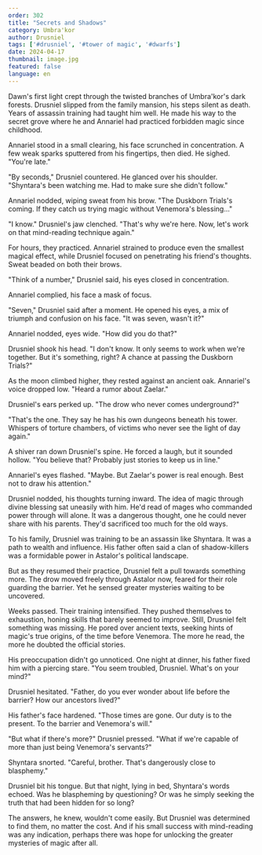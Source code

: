 ```yaml
---
order: 302
title: "Secrets and Shadows"
category: Umbra'kor
author: Drusniel
tags: ['#drusniel', '#tower of magic', '#dwarfs']
date: 2024-04-17
thumbnail: image.jpg
featured: false
language: en
---
```


Dawn's first light crept through the twisted branches of Umbra'kor's dark forests. Drusniel slipped from the family mansion, his steps silent as death. Years of assassin training had taught him well. He made his way to the secret grove where he and Annariel had practiced forbidden magic since childhood.

Annariel stood in a small clearing, his face scrunched in concentration. A few weak sparks sputtered from his fingertips, then died. He sighed. "You're late."

"By seconds," Drusniel countered. He glanced over his shoulder. "Shyntara's been watching me. Had to make sure she didn't follow."

Annariel nodded, wiping sweat from his brow. "The Duskborn Trials's coming. If they catch us trying magic without Venemora's blessing..."

"I know." Drusniel's jaw clenched. "That's why we're here. Now, let's work on that mind-reading technique again."

For hours, they practiced. Annariel strained to produce even the smallest magical effect, while Drusniel focused on penetrating his friend's thoughts. Sweat beaded on both their brows. 

"Think of a number," Drusniel said, his eyes closed in concentration.

Annariel complied, his face a mask of focus.

"Seven," Drusniel said after a moment. He opened his eyes, a mix of triumph and confusion on his face. "It was seven, wasn't it?"

Annariel nodded, eyes wide. "How did you do that?"

Drusniel shook his head. "I don't know. It only seems to work when we're together. But it's something, right? A chance at passing the Duskborn Trials?"

As the moon climbed higher, they rested against an ancient oak. Annariel's voice dropped low. "Heard a rumor about Zaelar."

Drusniel's ears perked up. "The drow who never comes underground?"

"That's the one. They say he has his own dungeons beneath his tower. Whispers of torture chambers, of victims who never see the light of day again."

A shiver ran down Drusniel's spine. He forced a laugh, but it sounded hollow. "You believe that? Probably just stories to keep us in line."

Annariel's eyes flashed. "Maybe. But Zaelar's power is real enough. Best not to draw his attention."

Drusniel nodded, his thoughts turning inward. The idea of magic through divine blessing sat uneasily with him. He'd read of mages who commanded power through will alone. It was a dangerous thought, one he could never share with his parents. They'd sacrificed too much for the old ways.

To his family, Drusniel was training to be an assassin like Shyntara. It was a path to wealth and influence. His father often said a clan of shadow-killers was a formidable power in Astalor's political landscape.

But as they resumed their practice, Drusniel felt a pull towards something more. The drow moved freely through Astalor now, feared for their role guarding the barrier. Yet he sensed greater mysteries waiting to be uncovered.

Weeks passed. Their training intensified. They pushed themselves to exhaustion, honing skills that barely seemed to improve. Still, Drusniel felt something was missing. He pored over ancient texts, seeking hints of magic's true origins, of the time before Venemora. The more he read, the more he doubted the official stories.

His preoccupation didn't go unnoticed. One night at dinner, his father fixed him with a piercing stare. "You seem troubled, Drusniel. What's on your mind?"

Drusniel hesitated. "Father, do you ever wonder about life before the barrier? How our ancestors lived?"

His father's face hardened. "Those times are gone. Our duty is to the present. To the barrier and Venemora's will."

"But what if there's more?" Drusniel pressed. "What if we're capable of more than just being Venemora's servants?"

Shyntara snorted. "Careful, brother. That's dangerously close to blasphemy."

Drusniel bit his tongue. But that night, lying in bed, Shyntara's words echoed. Was he blaspheming by questioning? Or was he simply seeking the truth that had been hidden for so long?

The answers, he knew, wouldn't come easily. But Drusniel was determined to find them, no matter the cost. And if his small success with mind-reading was any indication, perhaps there was hope for unlocking the greater mysteries of magic after all.